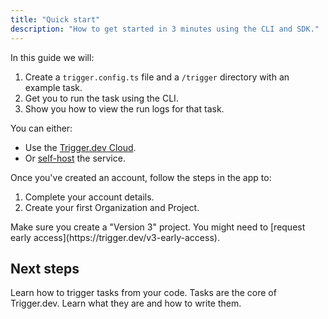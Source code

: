 ```yaml
---
title: "Quick start"
description: "How to get started in 3 minutes using the CLI and SDK."
---
```


In this guide we will:

1. Create a `trigger.config.ts` file and a `/trigger` directory with an example task.
2. Get you to run the task using the CLI.
3. Show you how to view the run logs for that task.

<Steps titleSize="h3">

<Step title="Create a Trigger.dev account">

You can either:

- Use the [Trigger.dev Cloud](https://cloud.trigger.dev).
- Or [self-host](/v3/open-source-self-hosting) the service.

</Step>

<Step title="Create your first project">

Once you've created an account, follow the steps in the app to:

1. Complete your account details.
2. Create your first Organization and Project.

<Warning>
  Make sure you create a "Version 3" project. You might need to [request early
  access](https://trigger.dev/v3-early-access).
</Warning>

</Step>

<Snippet file="v3/step-cli-init.mdx" />
<Snippet file="v3/step-cli-dev.mdx" />
<Snippet file="v3/step-run-test.mdx" />
<Snippet file="v3/step-view-run.mdx" />

</Steps>

## Next steps

<CardGroup>
  <Card title="How to trigger your tasks" icon="bolt" href="/v3/triggering">
    Learn how to trigger tasks from your code.
  </Card>
  <Card title="Writing tasks" icon="wand-magic-sparkles" href="/v3/tasks-overview">
    Tasks are the core of Trigger.dev. Learn what they are and how to write them.
  </Card>
</CardGroup>
